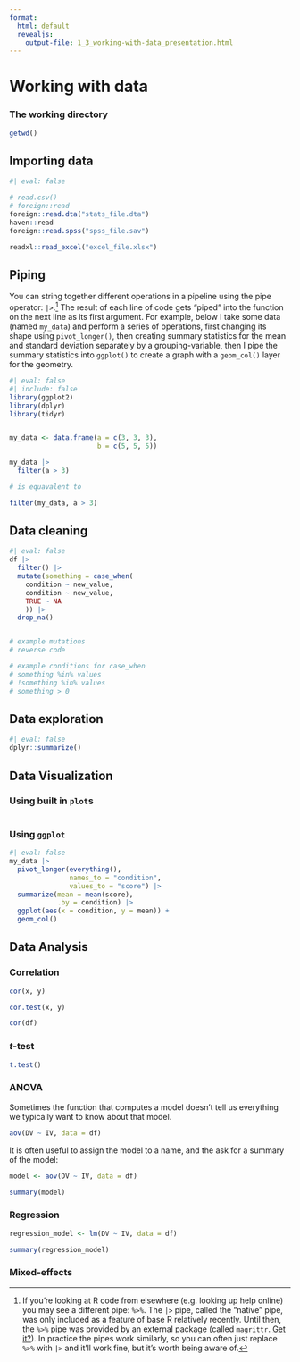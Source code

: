 ```yaml
---
format: 
  html: default
  revealjs: 
    output-file: 1_3_working-with-data_presentation.html
---
```


# Working with data

### The working directory

```r
getwd()

```

## Importing data

```r
#| eval: false

# read.csv()
# foreign::read
foreign::read.dta("stats_file.dta")
haven::read
foreign::read.spss("spss_file.sav")

readxl::read_excel("excel_file.xlsx")
```

## Piping

You can string together different operations in a pipeline using the pipe operator: `|>`.[^1] The result of each line of code gets "piped" into the function on the next line as its first argument. For example, below I take some data (named `my_data`) and perform a series of operations, first changing its shape using `pivot_longer()`, then creating summary statistics for the mean and standard deviation separately by a grouping-variable, then I pipe the summary statistics into `ggplot()` to create a graph with a `geom_col()` layer for the geometry.

[^1]: If you're looking at R code from elsewhere (e.g. looking up help online) you may see a different pipe: `%>%`. The `|>` pipe, called the "native" pipe, was only included as a feature of base R relatively recently. Until then, the `%>%` pipe was provided by an external package (called `magrittr`. [Get it?](https://magrittr.tidyverse.org/logo.png)). In practice the pipes work similarly, so you can often just replace `%>%` with `|>` and it'll work fine, but it's worth being aware of.

```r
#| eval: false
#| include: false
library(ggplot2)
library(dplyr)
library(tidyr)


my_data <- data.frame(a = c(3, 3, 3),
                      b = c(5, 5, 5))

my_data |> 
  filter(a > 3)

# is equavalent to 

filter(my_data, a > 3)

```

## Data cleaning

```r
#| eval: false
df |> 
  filter() |> 
  mutate(something = case_when(
    condition ~ new_value,
    condition ~ new_value,
    TRUE ~ NA
    )) |> 
  drop_na()


# example mutations
# reverse code

# example conditions for case_when
# something %in% values
# !something %in% values
# something > 0
```

## Data exploration

```r
#| eval: false
dplyr::summarize()
```

## Data Visualization

### Using built in `plot`s

```r

```

### Using `ggplot`

```r
#| eval: false
my_data |> 
  pivot_longer(everything(),
               names_to = "condition",
               values_to = "score") |> 
  summarize(mean = mean(score),
            .by = condition) |> 
  ggplot(aes(x = condition, y = mean)) +
  geom_col()

```

## Data Analysis

### Correlation

```r
cor(x, y)

cor.test(x, y)

cor(df)
```

### $t$-test

```r
t.test()
```

### ANOVA

Sometimes the function that computes a model doesn't tell us everything we typically want to know about that model.

```r
aov(DV ~ IV, data = df)
```

It is often useful to assign the model to a name, and the ask for a summary of the model:

```r
model <- aov(DV ~ IV, data = df)

summary(model)
```

### Regression

```r
regression_model <- lm(DV ~ IV, data = df)

summary(regression_model)
```

### Mixed-effects
